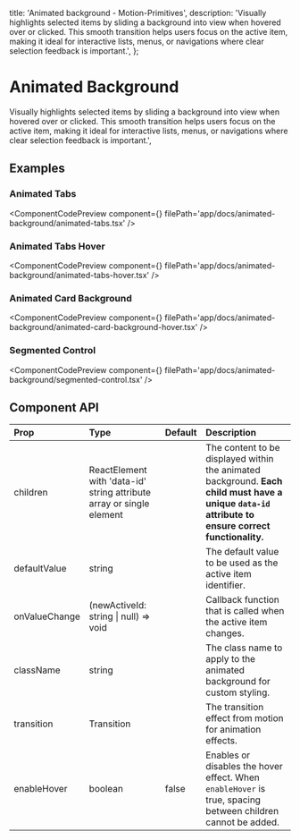   title: 'Animated background - Motion-Primitives',
  description:
    'Visually highlights selected items by sliding a background into view when hovered over or clicked. This smooth transition helps users focus on the active item, making it ideal for interactive lists, menus, or navigations where clear selection feedback is important.',
};


# Animated Background

Visually highlights selected items by sliding a background into view when hovered over or clicked. This smooth transition helps users focus on the active item, making it ideal for interactive lists, menus, or navigations where clear selection feedback is important.',

## Examples

### Animated Tabs

<ComponentCodePreview
  component={<AnimatedTabs />}
  filePath='app/docs/animated-background/animated-tabs.tsx'
/>

### Animated Tabs Hover

<ComponentCodePreview
  component={<AnimatedTabsHover />}
  filePath='app/docs/animated-background/animated-tabs-hover.tsx'
/>

### Animated Card Background

<ComponentCodePreview
  component={<AnimatedCardBackgroundHover />}
  filePath='app/docs/animated-background/animated-card-background-hover.tsx'
/>

### Segmented Control

<ComponentCodePreview
  component={<SegmentedControl />}
  filePath='app/docs/animated-background/segmented-control.tsx'
/>



## Component API

| Prop          | Type                                                                 | Default | Description                                                                                                                                        |
| :------------ | :------------------------------------------------------------------- | :------ | :------------------------------------------------------------------------------------------------------------------------------------------------- |
| children      | ReactElement with 'data-id' string attribute array or single element |         | The content to be displayed within the animated background. **Each child must have a unique `data-id` attribute to ensure correct functionality.** |
| defaultValue  | string                                                               |         | The default value to be used as the active item identifier.                                                                                        |
| onValueChange | (newActiveId: string \| null) => void                                |         | Callback function that is called when the active item changes.                                                                                     |
| className     | string                                                               |         | The class name to apply to the animated background for custom styling.                                                                             |
| transition    | Transition                                                           |         | The transition effect from motion for animation effects.                                                                                           |
| enableHover   | boolean                                                              | false   | Enables or disables the hover effect. When `enableHover` is true, spacing between children cannot be added.                                        |
